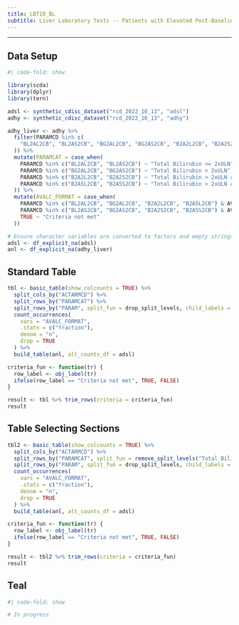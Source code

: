 ```yaml
---
title: LBT10_BL
subtitle: Liver Laboratory Tests -- Patients with Elevated Post-Baseline AST or ALT Levels at Two Consecutive Visits (with Respect to Baseline)
---
```


------------------------------------------------------------------------

::: panel-tabset
## Data Setup

```r
#| code-fold: show

library(scda)
library(dplyr)
library(tern)

adsl <- synthetic_cdisc_dataset("rcd_2022_10_13", "adsl")
adhy <- synthetic_cdisc_dataset("rcd_2022_10_13", "adhy")

adhy_liver <- adhy %>%
  filter(PARAMCD %in% c(
    "BL2AL2CB", "BL2AS2CB", "BG2AL2CB", "BG2AS2CB", "B2A2L2CB", "B2A2S2CB", "B2A5L2CB", "B2A5S2CB"
  )) %>%
  mutate(PARAMCAT = case_when(
    PARAMCD %in% c("BL2AL2CB", "BL2AS2CB") ~ "Total Bilirubin <= 2xULN",
    PARAMCD %in% c("BG2AL2CB", "BG2AS2CB") ~ "Total Bilirubin > 2xULN",
    PARAMCD %in% c("B2A2L2CB", "B2A2S2CB") ~ "Total Bilirubin > 2xULN and Alkaline Phosphatase <= 2xULN",
    PARAMCD %in% c("B2A5L2CB", "B2A5S2CB") ~ "Total Bilirubin > 2xULN and Alkaline Phosphatase <= 5xULN"
  )) %>%
  mutate(AVALC_FORMAT = case_when(
    PARAMCD %in% c("BL2AL2CB", "BG2AL2CB", "B2A2L2CB", "B2A5L2CB") & AVALC == "Y" ~ "ALT >3xULN at 2 Visits",
    PARAMCD %in% c("BL2AS2CB", "BG2AS2CB", "B2A2S2CB", "B2A5S2CB") & AVALC == "Y" ~ "AST >3xULN at 2 Visits",
    TRUE ~ "Criteria not met"
  ))

# Ensure character variables are converted to factors and empty strings and NAs are explicit missing levels.
adsl <- df_explicit_na(adsl)
anl <- df_explicit_na(adhy_liver)
```

## Standard Table

```r
tbl <- basic_table(show_colcounts = TRUE) %>%
  split_cols_by("ACTARMCD") %>%
  split_rows_by("PARAMCAT") %>%
  split_rows_by("PARAM", split_fun = drop_split_levels, child_labels = "hidden") %>%
  count_occurrences(
    vars = "AVALC_FORMAT",
    .stats = c("fraction"),
    denom = "n",
    drop = TRUE
  ) %>%
  build_table(anl, alt_counts_df = adsl)

criteria_fun <- function(tr) {
  row_label <- obj_label(tr)
  ifelse(row_label == "Criteria not met", TRUE, FALSE)
}

result <- tbl %>% trim_rows(criteria = criteria_fun)
result
```

## Table Selecting Sections

```r
tbl2 <- basic_table(show_colcounts = TRUE) %>%
  split_cols_by("ACTARMCD") %>%
  split_rows_by("PARAMCAT", split_fun = remove_split_levels("Total Bilirubin > 2xULN")) %>%
  split_rows_by("PARAM", split_fun = drop_split_levels, child_labels = "hidden") %>%
  count_occurrences(
    vars = "AVALC_FORMAT",
    .stats = c("fraction"),
    denom = "n",
    drop = TRUE
  ) %>%
  build_table(anl, alt_counts_df = adsl)

criteria_fun <- function(tr) {
  row_label <- obj_label(tr)
  ifelse(row_label == "Criteria not met", TRUE, FALSE)
}

result <- tbl2 %>% trim_rows(criteria = criteria_fun)
result
```

## Teal

```r
#| code-fold: show

# In progress
```
:::
